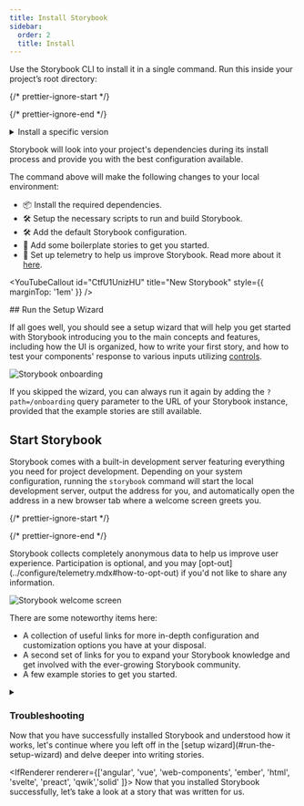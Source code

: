 ```yaml
---
title: Install Storybook
sidebar:
  order: 2
  title: Install
---
```


Use the Storybook CLI to install it in a single command. Run this inside your project’s root directory:

{/* prettier-ignore-start */}

<CodeSnippets path="init-command.md" />

{/* prettier-ignore-end */}

<details>
  <summary>Install a specific version</summary>

  The `init` command will use whichever version you specify. For example:

  * `storybook@latest init` will initialize the latest version
  * `storybook@7.6.10 init` will initialize `7.6.10`
  * `storybook@7 init` will initialize the newest `7.x.x` version
</details>

Storybook will look into your project's dependencies during its install process and provide you with the best configuration available.

The command above will make the following changes to your local environment:

* 📦 Install the required dependencies.
* 🛠 Setup the necessary scripts to run and build Storybook.
* 🛠 Add the default Storybook configuration.
* 📝 Add some boilerplate stories to get you started.
* 📡 Set up telemetry to help us improve Storybook. Read more about it [here](../configure/telemetry.mdx).

<YouTubeCallout id="CtfU1UnizHU" title="New Storybook" style={{ marginTop: '1em' }} />

<IfRenderer renderer="react">
  ## Run the Setup Wizard

  If all goes well, you should see a setup wizard that will help you get started with Storybook introducing you to the main concepts and features, including how the UI is organized, how to write your first story, and how to test your components' response to various inputs utilizing [controls](../essentials/controls.mdx).

  ![Storybook onboarding](../_assets/get-started/example-onboarding-wizard.png)

  If you skipped the wizard, you can always run it again by adding the `?path=/onboarding` query parameter to the URL of your Storybook instance, provided that the example stories are still available.
</IfRenderer>

## Start Storybook

Storybook comes with a built-in development server featuring everything you need for project development. Depending on your system configuration, running the `storybook` command will start the local development server, output the address for you, and automatically open the address in a new browser tab where a welcome screen greets you.

{/* prettier-ignore-start */}

<CodeSnippets path="storybook-run-dev.md" />

{/* prettier-ignore-end */}

<Callout variant="info">
  Storybook collects completely anonymous data to help us improve user experience. Participation is optional, and you may [opt-out](../configure/telemetry.mdx#how-to-opt-out) if you'd not like to share any information.
</Callout>

![Storybook welcome screen](../_assets/get-started/example-welcome.png)

There are some noteworthy items here:

* A collection of useful links for more in-depth configuration and customization options you have at your disposal.
* A second set of links for you to expand your Storybook knowledge and get involved with the ever-growing Storybook community.
* A few example stories to get you started.

<details>
  <summary><h3 id="troubleshooting">Troubleshooting</h3></summary>

  #### Run Storybook with other package managers

  The Storybook CLI includes support for the industry's popular package managers (e.g., [Yarn](https://yarnpkg.com/), [npm](https://www.npmjs.com/), and [pnpm](https://pnpm.io/)) automatically detecting the one you are using when you initialize Storybook. However, if you want to use a specific package manager as the default, add the `--package-manager` flag to the installation command. For example:

  {/* prettier-ignore-start */}

  <CodeSnippets path="init-command-custom-package-manager.md" />

  {/* prettier-ignore-end */}

  #### The CLI doesn't detect my framework

  If you're working with a custom environment set up or need set up Storybook manually, you can use the `--type` flag to specify the framework you need to use. Listed below are the supported frameworks and examples of how to use them:

  | Framework      | Type             |
  | -------------- | ---------------- |
  | Angular        | `angular`        |
  | Ember          | `ember`          |
  | HTML           | `html`           |
  | Next.js        | `nextjs`         |
  | Preact         | `preact`         |
  | Qwik           | `qwik`           |
  | React          | `react`          |
  | Server         | `server`         |
  | Solid          | `solid`          |
  | Svelte         | `svelte`         |
  | Vue 3          | `vue3`           |
  | Web Components | `web_components` |

  {/* prettier-ignore-start */}

  <CodeSnippets path="init-command-manual-framework.md" />

  {/* prettier-ignore-end */}

  #### Yarn Plug'n'Play (PnP) support with Storybook

  If you've enabled Storybook in a project running on a new version of Yarn with [Plug'n'Play](https://yarnpkg.com/features/pnp) (PnP) enabled, you may notice that it will generate `node_modules` with some additional files and folders. This is a known constraint as Storybook relies on some directories (e.g., `.cache`) to store cache files and other data to improve performance and faster builds. You can safely ignore these files and folders, adjusting your `.gitignore` file to exclude them from the version control you're using.

  #### Run Storybook with Webpack 4

  If you previously installed Storybook in a project that uses Webpack 4, it will no longer work. This is because Storybook now uses Webpack 5 by default. To solve this issue, we recommend you upgrade your project to Webpack 5 and then run the following command to migrate your project to the latest version of Storybook:

  {/* prettier-ignore-start */}

  <CodeSnippets path="storybook-automigrate.md" />

  {/* prettier-ignore-end */}

  <IfRenderer renderer="angular">
    #### Storybook doesn't work with my Angular project using the Angular CLI

    Out of the box, adding Storybook to an Angular project using the Angular CLI requires you to run the installation command from the root of the project or, if you're working with a monorepo environment, from the directory where the Angular configuration file (i.e., `angular.json`) is located as it will be used to set up the builder configuration necessary to run Storybook. However, if you need, you can extend the builder configuration to customize Storybook's behavior. Listed below are the supported options:

    | Configuration element        | Description                                                                                                                                                                                      |
    | ---------------------------- | ------------------------------------------------------------------------------------------------------------------------------------------------------------------------------------------------ |
    | `"browserTarget"`            | Build target to be served using the following format. <br /> `"example-project:builder:config"`                                                                                                   |
    | `"tsConfig"`                 | Location of the TypeScript configuration file, relative to the current workspace. <br /> `"tsConfig": "./tsconfig.json"`.                                                                         |
    | `"port"`                     | Port used by Storybook. <br /> `"port": 6006`                                                                                                                                                     |
    | `"host"`                     | Set up a custom host for Storybook. <br /> `"host": "http://my-custom-host"`                                                                                                                      |
    | `"configDir"`                | Storybook configuration directory location. <br /> `"configDir": ".storybook"`                                                                                                                    |
    | `"https"`                    | Starts Storybook with HTTPS enabled. <br /> `"https": true` <br /> Requires custom certificate information.                                                                                        |
    | `"sslCa"`                    | Provides an SSL certificate authority. <br /> `"sslCa": "your-custom-certificate-authority"` <br /> Optional usage with `"https"`                                                                  |
    | `"sslCert"`                  | Provides an SSL certificate. <br /> `"sslCert": "your-custom-certificate"` <br /> Required for `https`                                                                                             |
    | `"sslKey"`                   | Provides an SSL key to serve Storybook. <br /> `"sslKey": "your-ssl-key"`                                                                                                                         |
    | `"smokeTest"`                | Exit Storybook after successful start. <br /> `"smokeTest": true`                                                                                                                                 |
    | `"ci"`                       | Starts Storybook in CI mode (skips interactive prompts and will not open browser window). <br /> `"ci": true`                                                                                     |
    | `"quiet"`                    | Filters Storybook verbose build output. <br /> `"quiet": true`                                                                                                                                    |
    | `"docs"`                     | Starts Storybook in [documentation mode](../writing-docs/build-documentation.mdx#preview-storybooks-documentation). <br /> `"docs": true`                                                          |
    | `"styles"`                   | Provide the location of the [application's styles](../configure/styling-and-css.mdx#importing-css-files) to be used with Storybook. <br /> `"styles": ["src/styles.css", "src/styles.scss"]` <br /> |
    | `"stylePreprocessorOptions"` | Provides further customization for style preprocessors resolved to the workspace root. <br /> `"stylePreprocessorOptions": { "includePaths": ["src/styles"] }`                                    |
  </IfRenderer>

  <IfRenderer renderer="ember">
    #### The CLI doesn't support my Ember version

    The Ember framework relies on an auxiliary package named [`@storybook/ember-cli-storybook`](https://www.npmjs.com/package/@storybook/ember-cli-storybook) to help you set up Storybook in your project. During the installation process you might run into the following warning message in your terminal:

    ```shell
    The ember generate entity-name command requires an entity name to be specified.
    For more details, use ember help.
    ```

    It may be the case that you're using an outdated version of the package and you need to update it to the latest version to solve this issue.
  </IfRenderer>

  <IfRenderer renderer="vue">
    #### Storybook doesn't work with my Vue 2 project

    Vue 2 entered [End of Life](https://v2.vuejs.org/lts/) (EOL) on December 31st, 2023, and is no longer maintained by the Vue team. As a result, Storybook no longer supports Vue 2. We recommend you upgrade your project to Vue 3, which Storybook fully supports. If that's not an option, you can still use Storybook with Vue 2 by installing the latest version of Storybook 7 with the following command:

    {/* prettier-ignore-start */}

    <CodeSnippets path="storybook-init-v7.md" />

    {/* prettier-ignore-end */}
  </IfRenderer>

  <IfRenderer renderer="svelte">
    #### Writing native Svelte stories

    Storybook provides a Svelte addon maintained by the community, enabling you to write stories for your Svelte components using the template syntax. You'll need to take some additional steps to enable this feature.

    Run the following command to install the addon.

    {/* prettier-ignore-start */}

    <CodeSnippets path="svelte-csf-addon-install.md" />

    {/* prettier-ignore-end */}

    Update your Storybook configuration file (i.e., `.storybook/main.js|ts`) to include it.

    {/* prettier-ignore-start */}

    <CodeSnippets path="main-config-csf-addon-register.md" />

    {/* prettier-ignore-end */}

    <Callout variant="info" style={{ marginBottom: "2rem" }}>
      The community actively maintains the Svelte CSF addon but still lacks some features currently available in the official Storybook Svelte framework support. For more information, see [addon's documentation](https://github.com/storybookjs/addon-svelte-csf).
    </Callout>
  </IfRenderer>

  #### The installation process seems flaky and keeps failing

  If you're still running into some issues during the installation process, we encourage you to check out the following resources:

  <IfRenderer renderer="angular">
    * [Storybook's Angular README](https://github.com/storybookjs/storybook/tree/next/code/frameworks/angular) for more information on how to set up Storybook in your Angular project.
    * [Storybook's help documentation](https://storybook.js.org/community#support) to contact the community and ask for help.
  </IfRenderer>

  <IfRenderer renderer="ember">
    * [Storybook's Ember README](https://github.com/storybookjs/storybook/tree/next/code/frameworks/ember) for more information on how to set up Storybook in your Ember project.
    * [Storybook's help documentation](https://storybook.js.org/community#support) to contact the community and ask for help.
  </IfRenderer>

  <IfRenderer renderer="html">
    * [Storybook's HTML Webpack README](https://github.com/storybookjs/storybook/tree/next/code/frameworks/html-webpack5) for more information on how to set up Storybook in your HTML project with Webpack 5.
    * [Storybook's HTML Vite README](https://github.com/storybookjs/storybook/tree/next/code/frameworks/html-vite) for more information on how to set up Storybook in your HTML project with Vite.
    * [Storybook's help documentation](https://storybook.js.org/community#support) to contact the community and ask for help.
  </IfRenderer>

  <IfRenderer renderer="preact">
    * [Storybook's Preact Webpack README](https://github.com/storybookjs/storybook/tree/next/code/frameworks/preact-webpack5) for more information on how to set up Storybook in your Preact project with Webpack 5.
    * [Storybook's Preact Vite README](https://github.com/storybookjs/storybook/tree/next/code/frameworks/preact-vite) for more information on how to set up Storybook in your Preact project with Vite.
    * [Storybook's help documentation](https://storybook.js.org/community#support) to contact the community and ask for help.
  </IfRenderer>

  <IfRenderer renderer="qwik">
    * [Storybook's Qwik README](https://github.com/literalpie/storybook-framework-qwik) for more information on how to set up Storybook in your Qwik project.
    * [Storybook's help documentation](https://storybook.js.org/community#support) to contact the community and ask for help.
  </IfRenderer>

  <IfRenderer renderer="react">
    * [Storybook's React Webpack README](https://github.com/storybookjs/storybook/tree/next/code/frameworks/react-webpack5) for more information on how to set up Storybook in your React project with Webpack 5.
    * [Storybook's React Vite README](https://github.com/storybookjs/storybook/tree/next/code/frameworks/react-vite) for more information on how to set up Storybook in your React project with Vite.
    * [Storybook's help documentation](https://storybook.js.org/community#support) to contact the community and ask for help.
  </IfRenderer>

  <IfRenderer renderer="solid">
    * [Storybook's SolidJS README](https://github.com/storybookjs/solidjs) for more information on how to set up Storybook in your SolidJS project.
    * [Storybook's help documentation](https://storybook.js.org/community#support) to contact the community and ask for help.
  </IfRenderer>

  <IfRenderer renderer="svelte">
    * [Storybook's SvelteKit README](https://github.com/storybookjs/storybook/tree/next/code/frameworks/sveltekit) for more information on how to set up Storybook in your SvelteKit project.
    * [Storybook's Svelte Webpack README](https://github.com/storybookjs/storybook/tree/next/code/frameworks/svelte-webpack5) for more information on how to set up Storybook in your Svelte project with Webpack 5.
    * [Storybook's help documentation](https://storybook.js.org/community#support) to contact the community and ask for help.
  </IfRenderer>

  <IfRenderer renderer="vue">
    * [Storybook's Vue 3 Webpack README](https://github.com/storybookjs/storybook/tree/next/code/frameworks/vue3-webpack5) for more information on how to set up Storybook in your Vue 3 project with Webpack 5.
    * [Storybook's Vue 3 Vite README](https://github.com/storybookjs/storybook/tree/next/code/frameworks/vue3-vite) for more information on how to set up Storybook in your Vue 3 project with Vite.
    * [Storybook's help documentation](https://storybook.js.org/community#support) to contact the community and ask for help.
  </IfRenderer>

  <IfRenderer renderer="web-components">
    * [Storybook's Web Components Webpack README](https://github.com/storybookjs/storybook/tree/next/code/frameworks/web-components-webpack55) for more information on how to set up Storybook in your Web Components project with Webpack 5.
    * [Storybook's Web Components Vite README](https://github.com/storybookjs/storybook/tree/next/code/frameworks/web-components-vite) for more information on how to set up Storybook in your Web Components project with Vite.
    * [Storybook's help documentation](https://storybook.js.org/community#support) to contact the community and ask for help.
  </IfRenderer>
</details>

<IfRenderer renderer="react">
  Now that you have successfully installed Storybook and understood how it works, let's continue where you left off in the [setup wizard](#run-the-setup-wizard) and delve deeper into writing stories.
</IfRenderer>

<IfRenderer renderer={['angular', 'vue', 'web-components', 'ember', 'html', 'svelte', 'preact', 'qwik','solid' ]}>
  Now that you installed Storybook successfully, let’s take a look at a story that was written for us.
</IfRenderer>
